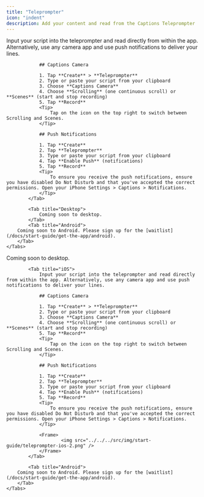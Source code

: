```yaml
---
title: "Teleprompter"
icon: "indent"
description: Add your content and read from the Captions Teleprompter
---
```


<div id="ios-tab">
    <Tabs>
            <Tab title="iOS">
                Input your script into the teleprompter and read directly from within the app. Alternatively, use any camera app and use push notifications to deliver your lines.

                ## Captions Camera

                1. Tap **Create** > **Teleprompter**
                2. Type or paste your script from your clipboard
                3. Choose **Captions Camera**
                4. Choose **Scrolling** (one continuous scroll) or **Scenes** (start and stop recording)
                5. Tap **Record**
                <Tip>
                    Tap on the icon on the top right to switch between Scrolling and Scenes.
                </Tip>
                
                ## Push Notifications

                1. Tap **Create**
                2. Tap **Teleprompter**
                3. Type or paste your script from your clipboard
                4. Tap **Enable Push** (notifications)
                5. Tap **Record**
                <Tip>
                    To ensure you receive the push notifications, ensure you have disabled Do Not Disturb and that you've accepted the correct permissions. Open your iPhone Settings > Captions > Notifications.
                </Tip>
            </Tab>

            <Tab title="Desktop">
                Coming soon to desktop.
            </Tab>
            <Tab title="Android">
        Coming soon to Android. Please sign up for the [waitlist](/docs/start-guide/get-the-app/android).
        </Tab>
    </Tabs>
</div>


<div id="desktop-tab">
    <Tabs>
            <Tab title="Desktop">
                Coming soon to desktop.
            </Tab>

            <Tab title="iOS">
                Input your script into the teleprompter and read directly from within the app. Alternatively, use any camera app and use push notifications to deliver your lines.

                ## Captions Camera

                1. Tap **Create** > **Teleprompter**
                2. Type or paste your script from your clipboard
                3. Choose **Captions Camera**
                4. Choose **Scrolling** (one continuous scroll) or **Scenes** (start and stop recording)
                5. Tap **Record**
                <Tip>
                    Tap on the icon on the top right to switch between Scrolling and Scenes.
                </Tip>
                
                ## Push Notifications

                1. Tap **Create**
                2. Tap **Teleprompter**
                3. Type or paste your script from your clipboard
                4. Tap **Enable Push** (notifications)
                5. Tap **Record**
                <Tip>
                    To ensure you receive the push notifications, ensure you have disabled Do Not Disturb and that you've accepted the correct permissions. Open your iPhone Settings > Captions > Notifications.
                </Tip>

                <Frame>
                        <img src="../../../src/img/start-guide/teleprompter-ios-2.png" />
                </Frame>
            </Tab>

            <Tab title="Android">
        Coming soon to Android. Please sign up for the [waitlist](/docs/start-guide/get-the-app/android).
        </Tab>
    </Tabs>
</div>